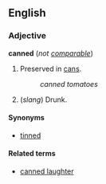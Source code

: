 ==English==
===Adjective===
'''canned''' (''not [[comparable]]'')

#Preserved in [[can]]s.
#:''canned tomatoes''
#(''slang'') Drunk.

====Synonyms====
*[[tinned]]

====Related terms====
*[[canned laughter]]